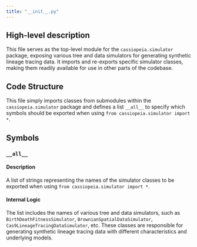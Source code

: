 ```yaml
---
title: "__init__.py"
---
```


## High-level description
This file serves as the top-level module for the `cassiopeia.simulator` package, exposing various tree and data simulators for generating synthetic lineage tracing data. It imports and re-exports specific simulator classes, making them readily available for use in other parts of the codebase.

## Code Structure
This file simply imports classes from submodules within the `cassiopeia.simulator` package and defines a list `__all__` to specify which symbols should be exported when using `from cassiopeia.simulator import *`.

## Symbols
### `__all__`
#### Description
A list of strings representing the names of the simulator classes to be exported when using `from cassiopeia.simulator import *`.

#### Internal Logic
The list includes the names of various tree and data simulators, such as `BirthDeathFitnessSimulator`, `BrownianSpatialDataSimulator`, `Cas9LineageTracingDataSimulator`, etc. These classes are responsible for generating synthetic lineage tracing data with different characteristics and underlying models.
